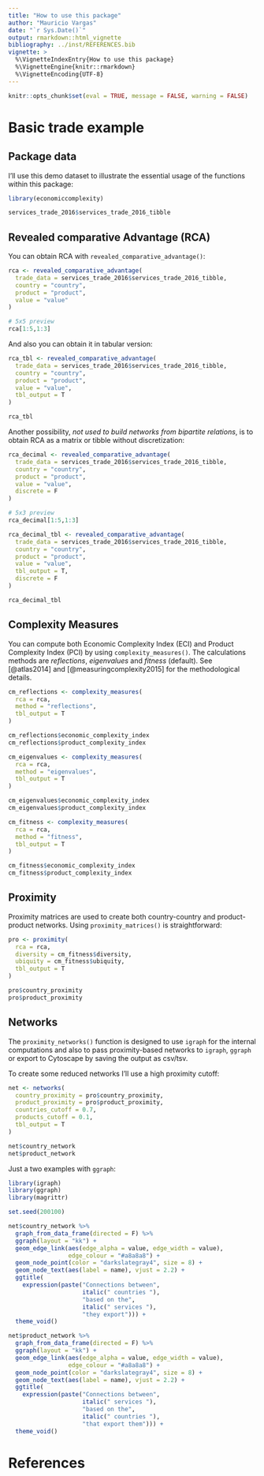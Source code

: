 ```yaml
---
title: "How to use this package"
author: "Mauricio Vargas"
date: "`r Sys.Date()`"
output: rmarkdown::html_vignette
bibliography: ../inst/REFERENCES.bib
vignette: >
  %\VignetteIndexEntry{How to use this package}
  %\VignetteEngine{knitr::rmarkdown}
  %\VignetteEncoding{UTF-8}
---
```


```r
knitr::opts_chunk$set(eval = TRUE, message = FALSE, warning = FALSE)
```

# Basic trade example

## Package data

I'll use this demo dataset to illustrate the essential usage of the functions 
within this package:

```r
library(economiccomplexity)

services_trade_2016$services_trade_2016_tibble
```

## Revealed comparative Advantage (RCA)

You can obtain RCA with `revealed_comparative_advantage()`:
```r
rca <- revealed_comparative_advantage(
  trade_data = services_trade_2016$services_trade_2016_tibble, 
  country = "country",
  product = "product", 
  value = "value"
)

# 5x5 preview
rca[1:5,1:3]
```

And also you can obtain it in tabular version:
```r
rca_tbl <- revealed_comparative_advantage(
  trade_data = services_trade_2016$services_trade_2016_tibble, 
  country = "country",
  product = "product", 
  value = "value",
  tbl_output = T
)

rca_tbl
```

Another possibility, *not used to build networks from bipartite relations*, is 
to obtain RCA as a matrix or tibble without discretization:

```r
rca_decimal <- revealed_comparative_advantage(
  trade_data = services_trade_2016$services_trade_2016_tibble, 
  country = "country",
  product = "product", 
  value = "value",
  discrete = F
)

# 5x3 preview
rca_decimal[1:5,1:3]
```

```r
rca_decimal_tbl <- revealed_comparative_advantage(
  trade_data = services_trade_2016$services_trade_2016_tibble, 
  country = "country",
  product = "product", 
  value = "value",
  tbl_output = T,
  discrete = F
)

rca_decimal_tbl
```

## Complexity Measures

You can compute both Economic Complexity Index (ECI) and Product Complexity 
Index (PCI) by using `complexity_measures()`. The calculations methods are 
*reflections*, *eigenvalues* and *fitness* (default). See [@atlas2014] and 
[@measuringcomplexity2015] for the methodological details.

```r
cm_reflections <- complexity_measures(
  rca = rca, 
  method = "reflections", 
  tbl_output = T
)

cm_reflections$economic_complexity_index
cm_reflections$product_complexity_index
```

```r
cm_eigenvalues <- complexity_measures(
  rca = rca,
  method = "eigenvalues",
  tbl_output = T
)

cm_eigenvalues$economic_complexity_index
cm_eigenvalues$product_complexity_index
```

```r
cm_fitness <- complexity_measures(
  rca = rca,
  method = "fitness", 
  tbl_output = T
)

cm_fitness$economic_complexity_index
cm_fitness$product_complexity_index
```

## Proximity

Proximity matrices are used to create both country-country and product-product 
networks. Using `proximity_matrices()` is straightforward:

```r
pro <- proximity(
  rca = rca,
  diversity = cm_fitness$diversity,
  ubiquity = cm_fitness$ubiquity,
  tbl_output = T
)

pro$country_proximity
pro$product_proximity
```

## Networks

The `proximity_networks()` function is designed to use `igraph` for the internal
computations and also to pass proximity-based networks to `igraph`, `ggraph` 
or export to Cytoscape by saving the output as csv/tsv.

To create some reduced networks I'll use a high proximity cutoff:

```r
net <- networks(
  country_proximity = pro$country_proximity,
  product_proximity = pro$product_proximity,
  countries_cutoff = 0.7,
  products_cutoff = 0.1,
  tbl_output = T
)

net$country_network
net$product_network
```

Just a two examples with `ggraph`:

```r
library(igraph)
library(ggraph)
library(magrittr)

set.seed(200100)

net$country_network %>% 
  graph_from_data_frame(directed = F) %>% 
  ggraph(layout = "kk") +
  geom_edge_link(aes(edge_alpha = value, edge_width = value), 
                 edge_colour = "#a8a8a8") +
  geom_node_point(color = "darkslategray4", size = 8) +
  geom_node_text(aes(label = name), vjust = 2.2) +
  ggtitle(
    expression(paste("Connections between",
                     italic(" countries "),
                     "based on the",
                     italic(" services "),
                     "they export"))) +
  theme_void()
```

```r
net$product_network %>% 
  graph_from_data_frame(directed = F) %>% 
  ggraph(layout = "kk") +
  geom_edge_link(aes(edge_alpha = value, edge_width = value), 
                 edge_colour = "#a8a8a8") +
  geom_node_point(color = "darkslategray4", size = 8) +
  geom_node_text(aes(label = name), vjust = 2.2) +
  ggtitle(
    expression(paste("Connections between",
                     italic(" services "),
                     "based on the",
                     italic(" countries "),
                     "that export them"))) +
  theme_void()
```

# References
